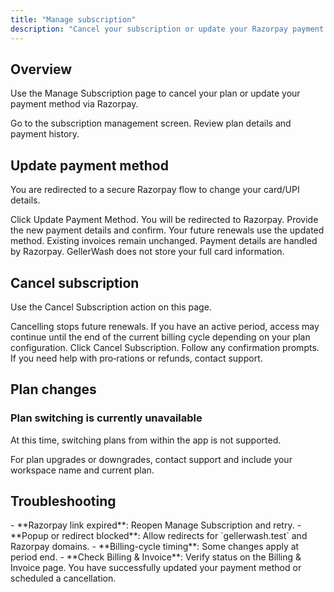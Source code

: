 ```yaml
---
title: "Manage subscription"
description: "Cancel your subscription or update your Razorpay payment method."
---
```


## Overview

Use the Manage Subscription page to cancel your plan or update your payment method via Razorpay.

<CardGroup cols={2}>
<Card title="Open Manage Subscription" icon="gear" href="https://gellerwash.test/app/manage-subscription">
Go to the subscription management screen.
</Card>

<Card title="Billing & invoices" icon="credit-card" href="https://gellerwash.test/app/billing-invoice">
Review plan details and payment history.
</Card>
</CardGroup>

## Update payment method

You are redirected to a secure Razorpay flow to change your card/UPI details.

<Steps>
<Step title="Start the update flow">
Click Update Payment Method. You will be redirected to Razorpay.
</Step>

<Step title="Complete the Razorpay form">
Provide the new payment details and confirm.

<Check>
Your future renewals use the updated method. Existing invoices remain unchanged.
</Check>
</Step>
</Steps>

<Note>
Payment details are handled by Razorpay. GellerWash does not store your full card information.
</Note>

## Cancel subscription

Use the Cancel Subscription action on this page.

<Warning>
Cancelling stops future renewals. If you have an active period, access may continue until the end of the current billing cycle depending on your plan configuration.
</Warning>

<Steps>
<Step title="Initiate cancellation">
Click Cancel Subscription.
</Step>

<Step title="Confirm the action">
Follow any confirmation prompts. If you need help with pro‑rations or refunds, contact support.
</Step>
</Steps>

## Plan changes

### Plan switching is currently unavailable

At this time, switching plans from within the app is not supported.

<Info>
For plan upgrades or downgrades, contact support and include your workspace name and current plan.
</Info>

## Troubleshooting

<AccordionGroup>
<Accordion title="I cannot update my payment method">
- **Razorpay link expired**: Reopen Manage Subscription and retry.
- **Popup or redirect blocked**: Allow redirects for `gellerwash.test` and Razorpay domains.
</Accordion>

<Accordion title="Cancellation didn't reflect immediately">
- **Billing-cycle timing**: Some changes apply at period end.
- **Check Billing & Invoice**: Verify status on the Billing & Invoice page.
</Accordion>
</AccordionGroup>

<Check>
You have successfully updated your payment method or scheduled a cancellation.
</Check>


